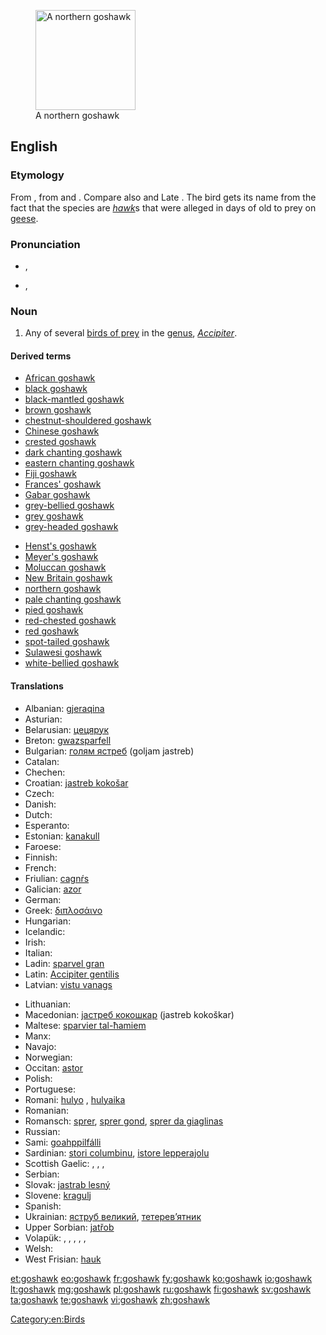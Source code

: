 {{wikipedia}}
[[Image:Northern_Goshawk_ad_M2.jpg|thumb|right|160px|A northern goshawk]]
==English==

===Etymology===
From {{etyl|ang}} {{term|goshafoc|gōshafoc|goose hawk|lang=ang}}, from {{term|gos|gōs|goose|lang=ang}} and {{term|hafoc||hawk|lang=ang}}. Compare also {{etyl|non}} {{l|non|gáshaukr}} and Late {{etyl|enm}} {{term|gosling|lang=enm}}. The bird gets its name from the fact that the species are ''[[hawk]]''s that were alleged in days of old to prey on [[geese]].

===Pronunciation===
* {{a|UK}} {{IPA|/ˈɡɒs.hɔːk/}}, {{X-SAMPA|/"gQs.hO:k/}}
* {{a|CA}} {{IPA|/ˈɡɑs.hɑk/}}, {{X-SAMPA|/"gAs.hAk/}}

===Noun===
{{en-noun}}

# Any of several [[bird of prey|birds of prey]] in the [[genus]], ''[[Accipiter]]''.

====Derived terms====
{{rel-top|terms derived from ''goshawk''}}
* [[African goshawk]]
* [[black goshawk]]
* [[black-mantled goshawk]]
* [[brown goshawk]]
* [[chestnut-shouldered goshawk]]
* [[Chinese goshawk]]
* [[crested goshawk]]
* [[dark chanting goshawk]]
* [[eastern chanting goshawk]]
* [[Fiji goshawk]]
* [[Frances' goshawk]]
* [[Gabar goshawk]]
* [[grey-bellied goshawk]]
* [[grey goshawk]]
* [[grey-headed goshawk]]
{{rel-mid}}
* [[Henst's goshawk]]
* [[Meyer's goshawk]]
* [[Moluccan goshawk]]
* [[New Britain goshawk]]
* [[northern goshawk]]
* [[pale chanting goshawk]]
* [[pied goshawk]]
* [[red-chested goshawk]]
* [[red goshawk]]
* [[spot-tailed goshawk]]
* [[Sulawesi goshawk]]
* [[white-bellied goshawk]]
{{rel-bottom}}

====Translations====
{{trans-top|bird of prey}}
* Albanian: [[gjeraqina]]
* Asturian: {{t-|ast|ferre|m}}
* Belarusian: [[цецярук]]
* Breton: [[gwazsparfell]]
* Bulgarian: [[голям ястреб]] (goljam jastreb)
* Catalan: {{t-|ca|astor}}
* Chechen: {{tø|ce|куьйра}}
* Croatian: [[jastreb kokošar]]
* Czech: {{t-|cs|jestřáb}}
* Danish: {{t-|da|duehøg}}
* Dutch: {{t+|nl|havik|m}}
* Esperanto: {{t-|eo|akcipitro|xs=Esperanto}}
* Estonian: [[kanakull]]
* Faroese: {{t-|fo|høsnaheykur}}
* Finnish: {{t+|fi|kanahaukka}}
* French: {{t+|fr|autour|m}}
* Friulian: [[cagnŕs]]
* Galician: [[azor]]
* German: {{t+|de|Habicht|m}}
* Greek: [[διπλοσάινο]]
* Hungarian: {{t+|hu|héja}}
* Icelandic: {{t-|is|gáshaukur}}
* Irish: {{t-|ga|spioróg mhór|f}}
* Italian: {{t+|it|astore|m}}
* Ladin: [[sparvel gran]]
* Latin: [[Accipiter gentilis]]
* Latvian: [[vistu vanags]]
{{trans-mid}}
* Lithuanian: {{t+|lt|vištvanagis|xs=Lithuanian}}
* Macedonian: [[jастреб кокошкар]] (jastreb kokoškar)
* Maltese: [[sparvier tal-ħamiem]]
* Manx: {{t-|gv|shawk ny sperriu|m}}
* Navajo: {{tø|nv|giníłbáhí}}
* Norwegian: {{t-|no|hønsehauk}}
* Occitan: [[astor]]
* Polish: {{t+|pl|jastrząb|m}}
* Portuguese: {{t+|pt|açor|m}}
* Romani: [[hulyo]] {{m}}, [[hulyaika]] {{f}}
* Romanian: {{t+|ro|uliu}}
* Romansch: [[sprer]], [[sprer gond]], [[sprer da giaglinas]]
* Russian: {{t+|ru|тетеревятник|tr=teterevjatnik}}
* Sami: [[goahppilfálli]]
* Sardinian: [[stori columbinu]], [[istore lepperajolu]]
* Scottish Gaelic: {{t-|gd|glas-sheabhag|f}}, {{t-|gd|seabhag-riabhach|f}}, {{t-|gd|seabhag-mhór|f}}, {{t-|gd|gos-sheabhag|f}}
* Serbian: {{t|sr|jастреб кокошар}}
* Slovak: [[jastrab lesný]]
* Slovene: [[kragulj]]
* Spanish: {{t+|es|azor|m}}
* Ukrainian: [[яструб великий]], [[тетерев’ятник]]
* Upper Sorbian: [[jatřob]]
* Volapük: {{qualifier|♂♀}} {{t-|vo|gokahauk}}, {{qualifier|♂}} {{t-|vo|gokahihauk}}, {{qualifier|♀}} {{t-|vo|gokajihauk}}, {{qualifier|♂♀ offspring, young}} {{t-|vo|gokahaukül}}, {{qualifier|♂ offspring}} {{t-|vo|gokahihaukül}}, {{qualifier|♀ offspring}} {{t-|vo|gokajihaukül}}
* Welsh: {{t-|cy|gwalch marth|m|xs=Welsh}}
* West Frisian: [[hauk]]
{{trans-bottom}}

[[Category:en:Birds]]

[[et:goshawk]]
[[eo:goshawk]]
[[fr:goshawk]]
[[fy:goshawk]]
[[ko:goshawk]]
[[io:goshawk]]
[[lt:goshawk]]
[[mg:goshawk]]
[[pl:goshawk]]
[[ru:goshawk]]
[[fi:goshawk]]
[[sv:goshawk]]
[[ta:goshawk]]
[[te:goshawk]]
[[vi:goshawk]]
[[zh:goshawk]]